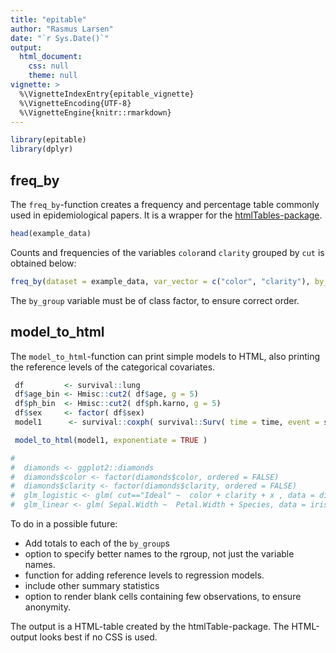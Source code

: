 ```yaml
---
title: "epitable"
author: "Rasmus Larsen"
date: "`r Sys.Date()`"
output:
  html_document:
    css: null
    theme: null
vignette: >
  %\VignetteIndexEntry{epitable_vignette}
  %\VignetteEncoding{UTF-8}
  %\VignetteEngine{knitr::rmarkdown}
---
```

```r
library(epitable)
library(dplyr)
```

## freq_by
The `freq_by`-function creates a frequency and percentage table commonly used in
epidemiological papers. It is a wrapper for the [htmlTables-package](https://cran.r-project.org/package=htmlTable).

```r
head(example_data)
```

Counts and frequencies of the variables `color`and `clarity` grouped by `cut` is obtained below:
```r
freq_by(dataset = example_data, var_vector = c("color", "clarity"), by_group = "cut" )
```

The `by_group` variable must be of class factor, to ensure correct order.  

## model_to_html

The `model_to_html`-function can print simple models to HTML, also printing the reference levels of the categorical covariates.

```r
 df         <- survival::lung
 df$age_bin <- Hmisc::cut2( df$age, g = 5)
 df$ph_bin  <- Hmisc::cut2( df$ph.karno, g = 5)
 df$sex     <- factor( df$sex)
 model1      <- survival::coxph( survival::Surv( time = time, event = status==1) ~ age_bin + factor(sex) + ph_bin + wt.loss, data = df )

 model_to_html(model1, exponentiate = TRUE )
```




```r
# 
#  diamonds <- ggplot2::diamonds
#  diamonds$color <- factor(diamonds$color, ordered = FALSE)
#  diamonds$clarity <- factor(diamonds$clarity, ordered = FALSE)
#  glm_logistic <- glm( cut=="Ideal" ~  color + clarity + x , data = diamonds, family = "binomial")
#  glm_linear <- glm( Sepal.Width ~  Petal.Width + Species, data = iris)

```










To do in a possible future:

* Add totals to each of the `by_group`s
* option to specify better names to the rgroup, not just the variable names.
* function for adding reference levels to regression models.
* include other summary statistics
* option to render blank cells containing few observations, to ensure anonymity.

The output is a HTML-table created by the htmlTable-package. The HTML-output 
looks best if no CSS is used.







